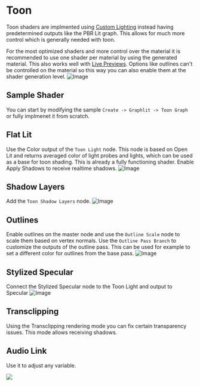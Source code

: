 
# Toon

Toon shaders are implmented using [Custom Lighting](./custom-lighting.mdx) instead having predetermined outputs like the PBR Lit graph.
This allows for much more control which is generally needed with toon.

For the most optimized shaders and more control over the material it is recommended to use one shader per material by using the generated material.
This also works well with [Live Previews](./live-preview.mdx).
Options like outlines can't be controlled on the material so this way you can also enable them at the shader generation level.
![Image](/generated-material.png)

## Sample Shader

You can start by modifying the sample `Create -> Graphlit -> Toon Graph` or fully implmenet it from scratch.

## Flat Lit

Use the Color output of the `Toon Light` node.
This node is based on Open Lit and returns averaged color of light probes and lights, which can be used as a base for toon shading.
This is already a fully functioning shader.
Enable Apply Shadows to receive realtime shadows.
![Image](/flat-lit.png)

## Shadow Layers

Add the `Toon Shadow Layers` node.
![Image](/toon-shadow.png)

## Outlines

Enable outlines on the master node and use the `Outline Scale` node to scale them based on vertex normals.
Use the `Outline Pass Branch` to customize the outputs of the outline pass.
This can be used for example to set a different color for outlines from the base pass.
![Image](/outlines.png)

## Stylized Specular

Connect the Stylized Specular node to the Toon Light and output to Specular
![Image](/stylized-specular.png)

## Transclipping

Using the Transclipping rendering mode you can fix certain transparency issues.
This mode allows receiving shadows.

## Audio Link

Use it to adjust any variable.

<Image src="/Graphlit/audiolink.avif" width={1000} height={500} />
